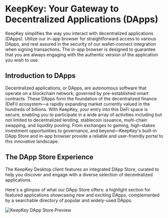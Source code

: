 
# KeepKey: Your Gateway to Decentralized Applications (DApps)

KeepKey simplifies the way you interact with decentralized applications (DApps). Utilize our in-app browser for straightforward access to various DApps, and rest assured in the security of our wallet-connect integration when signing transactions. The in-app browser is designed to guarantee that you are always engaging with the authentic version of the application you wish to use.

## Introduction to DApps

Decentralized applications, or DApps, are autonomous software that operate on a blockchain network, governed by pre-established smart contracts. These DApps form the foundation of the decentralized finance (DeFi) ecosystem—a rapidly expanding market currently valued in the hundreds of billions. With KeepKey, your entry into this DeFi space is secure, enabling you to participate in a wide array of activities including but not limited to decentralized lending, stablecoin issuance, multi-chain swapping, and liquidity pooling. From exchanges to gaming, high-stakes investment opportunities to governance, and beyond—KeepKey's built-in DApp Store and in-app browser provide a reliable and user-friendly portal to this innovative landscape.

## The DApp Store Experience

The KeepKey Desktop client features an integrated DApp Store, curated to help you discover and engage with a diverse selection of decentralized applications.

Here's a glimpse of what our DApp Store offers: a highlight section for featured applications showcasing new and exciting DApps, complemented by a searchable directory of popular and widely-used DApps.

<div style={{ display: 'flex', justifyContent: 'center' }}>
  <Image
    src="https://miro.medium.com/v2/resize:fit:1400/format:webp/1*sAbBEV3cVr352NwbQJam_g.png"
    alt="KeepKey DApp Store Preview"
    width={1400}
    height={800}
    layout="intrinsic"
  />
</div>
